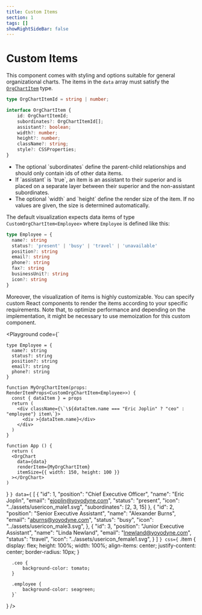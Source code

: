 ```yaml
---
title: Custom Items
section: 1
tags: []
showRightSideBar: false
---
```


# Custom Items

This component comes with styling and options suitable for general organizational charts. The items in the `data` array must satisfy the [`OrgChartItem`](../types/orgchartitem) type.

```ts
type OrgChartItemId = string | number;

interface OrgChartItem {
    id: OrgChartItemId;
    subordinates?: OrgChartItemId[];
    assistant?: boolean;
    width?: number;
    height?: number;
    className?: string;
    style?: CSSProperties;
}
```
<ul className="list-disc ml-4">
  <li>The optional `subordinates` define the parent-child relationships and should only contain ids of other data items.</li>
  <li>If `assistant` is `true`, an item is an assistant to their superior and is placed on a separate layer between their superior and the non-assistant subordinates.</li>
  <li>The optional `width` and `height` define the render size of the item. If no values are given, the size is determined automatically.</li>
</ul>

The default visualization expects data items of type `CustomOrgChartItem<Employee>` where `Employee` is defined like this:
```ts
type Employee = {
  name?: string
  status?: 'present' | 'busy' | 'travel' | 'unavailable'
  position?: string
  email?: string
  phone?: string
  fax?: string
  businessUnit?: string
  icon?: string
}
```

Moreover, the visualization of items is highly customizable. You can specify custom React components to render the items according to your specific requirements.
Note that, to optimize performance and depending on the implementation, it might be necessary to use memoization for this custom component.

<Playground
  code={`

    type Employee = {
      name?: string
      status?: string
      position?: string
      email?: string
      phone?: string
    }

    function MyOrgChartItem(props: RenderItemProps<CustomOrgChartItem<Employee>>) {
      const { dataItem } = props
      return (
        <div className={\`\${dataItem.name === "Eric Joplin" ? "ceo" : "employee"} item\`}>
          <div >{dataItem.name}</div>
        </div>
      )
    }

    function App () {
      return (
      <OrgChart
        data={data}
        renderItem={MyOrgChartItem}
        itemSize={{ width: 150, height: 100 }}
      ></OrgChart>
    )
  }
`}
  data={`
    [
     {
       "id": 1,
       "position": "Chief Executive Officer",
       "name": "Eric Joplin",
       "email": "ejoplin@yoyodyne.com",
       "status": "present",
       "icon": "../assets/usericon_male1.svg",
       "subordinates": [2, 3, 15]
     },
     {
       "id": 2,
       "position": "Senior Executive Assistant",
       "name": "Alexander Burns",
       "email": "aburns@yoyodyne.com",
       "status": "busy",
       "icon": "../assets/usericon_male3.svg",
     },
     {
       "id": 3,
       "position": "Junior Executive Assistant",
       "name": "Linda Newland",
       "email": "lnewland@yoyodyne.com",
       "status": "travel",
       "icon": "../assets/usericon_female1.svg",
     }
   ]
  `}
  css={`
      .item {
          display: flex;
          height: 100%;
          width: 100%;
          align-items: center;
          justify-content: center;
          border-radius: 10px;
      }

      .ceo {
          background-color: tomato;
      }

      .employee {
          background-color: seagreen;
      }`
  }
/>

